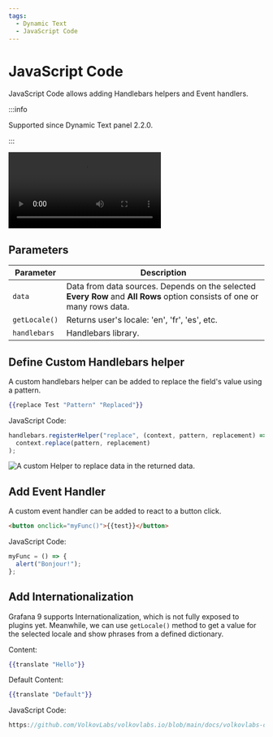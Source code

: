 ```yaml
---
tags:
  - Dynamic Text
  - JavaScript Code
---
```



# JavaScript Code

JavaScript Code allows adding Handlebars helpers and Event handlers.

:::info

Supported since Dynamic Text panel 2.2.0.

:::

<Video
  src="https://www.youtube.com/embed/lJqk5Gobec4"
  title="JavaScript code in the Dynamic text panel."
/>

## Parameters

| Parameter     | Description                                                                                                              |
| ------------- | ------------------------------------------------------------------------------------------------------------------------ |
| `data`        | Data from data sources. Depends on the selected **Every Row** and **All Rows** option consists of one or many rows data. |
| `getLocale()` | Returns user's locale: 'en', 'fr', 'es', etc.                                                                            |
| `handlebars`  | Handlebars library.                                                                                                      |

## Define Custom Handlebars helper

A custom handlebars helper can be added to replace the field's value using a pattern.

```handlebars
{{replace Test "Pattern" "Replaced"}}
```

JavaScript Code:

```js
handlebars.registerHelper("replace", (context, pattern, replacement) =>
  context.replace(pattern, replacement)
);
```

<Image
  title="A custom Helper to replace data in the returned data."
  src="/img/plugins/volkovlabs-dynamictext-panel/replace.png"
/>

## Add Event Handler

A custom event handler can be added to react to a button click.

```html
<button onclick="myFunc()">{{test}}</button>
```

JavaScript Code:

```js
myFunc = () => {
  alert("Bonjour!");
};
```

## Add Internationalization

Grafana 9 supports Internationalization, which is not fully exposed to plugins yet. Meanwhile, we can use `getLocale()` method to get a value for the selected locale and show phrases from a defined dictionary.

Content:

```handlebars
{{translate "Hello"}}
```

Default Content:

```handlebars
{{translate "Default"}}
```

JavaScript Code:

```js reference
https://github.com/VolkovLabs/volkovlabs.io/blob/main/docs/volkovlabs-dynamictext-panel/translate.js
```
